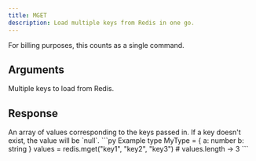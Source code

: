 ```yaml
---
title: MGET
description: Load multiple keys from Redis in one go.
---
```


For billing purposes, this counts as a single command.

## Arguments 

<ParamField body="keys" type="...str" required>
  Multiple keys to load from Redis.
</ParamField>

## Response

<ResponseField type="T[]" required>
An array of values corresponding to the keys passed in. If a key doesn't exist, the value will be `null`.
</ResponseField>



<RequestExample>
```py Example
type MyType = {
    a: number
    b: string
}
values = redis.mget<MyType>("key1", "key2", "key3")
# values.length -> 3
```
</RequestExample>
